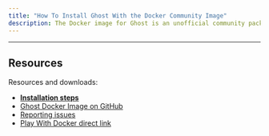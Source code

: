 ```yaml
---
title: "How To Install Ghost With the Docker Community Image"
description: The Docker image for Ghost is an unofficial community package maintained by people within the Ghost developer community.
---
```


***

## Resources

Resources and downloads:

* **[Installation steps](https://hub.docker.com/_/ghost/)**
* [Ghost Docker Image on GitHub](https://github.com/docker-library/ghost)
* [Reporting issues](https://github.com/docker-library/ghost/issues)
* [Play With Docker direct link](http://play-with-docker.com/?stack=https://raw.githubusercontent.com/docker-library/docs/e24f39cddf21560cf0a24f149059ff23640b0f16/ghost/stack.yml)